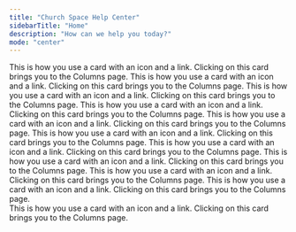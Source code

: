 ```yaml
---
title: "Church Space Help Center"
sidebarTitle: "Home"
description: "How can we help you today?"
mode: "center"
---
```


<Columns cols={3}>
  <Card
    title="Get Started"
    href="/getting-started"
    img="/images/get-started.png"
    className="hidden dark:block"
  >
    This is how you use a card with an icon and a link. Clicking on this card
    brings you to the Columns page.
  </Card>
  <Card
    title="Switch from Mailchimp"
    href="/switch/from-mailchimp"
    img="/images/switch.png"
  >
    This is how you use a card with an icon and a link. Clicking on this card
    brings you to the Columns page.
  </Card>
  <Card
    title="Planning Center Integration"
    href="/integrations/pco"
    img="/images/pco.png"
  >
    This is how you use a card with an icon and a link. Clicking on this card
    brings you to the Columns page.
  </Card>
  <Card title="Your Account" href="/account/overview" img="/images/account.png">
    This is how you use a card with an icon and a link. Clicking on this card
    brings you to the Columns page.
  </Card>
  <Card title="Emails" href="/emails/overview" img="/images/email.png">
    This is how you use a card with an icon and a link. Clicking on this card
    brings you to the Columns page.
  </Card>
  <Card title="Links" href="/links/overview" img="/images/links.png">
    This is how you use a card with an icon and a link. Clicking on this card
    brings you to the Columns page.
  </Card>
  <Card
    title="Organization"
    href="/organization/overview"
    img="/images/organization.png"
  >
    This is how you use a card with an icon and a link. Clicking on this card
    brings you to the Columns page.
  </Card>
  <Card title="Billing" href="/billing/overview" img="/images/billing.png">
    This is how you use a card with an icon and a link. Clicking on this card
    brings you to the Columns page.
  </Card>
  <Card title="People" href="/people/overview" img="/images/people.png">
    This is how you use a card with an icon and a link. Clicking on this card
    brings you to the Columns page.
  </Card>
  <Card
    title="Domains"
    href="/domains"
    img="/images/domains.png"
    className="hidden dark:block"
  >
    This is how you use a card with an icon and a link. Clicking on this card
    brings you to the Columns page.
  </Card>
  <div className="block dark:hidden">
    <Card title="Domains" href="/domains" img="/images/domains-light.png">
      This is how you use a card with an icon and a link. Clicking on this card
      brings you to the Columns page.
    </Card>
  </div>
</Columns>
